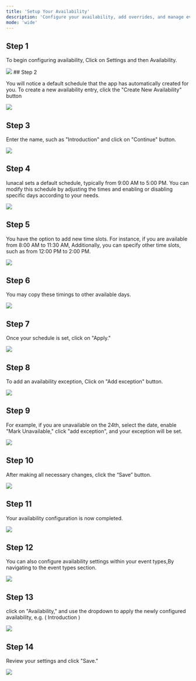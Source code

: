 ```yaml
---
title: 'Setup Your Availability'
description: 'Configure your availability, add overrides, and manage event types to customize your schedule with ease.'
mode: 'wide'
---
```


## Step 1

To begin configuring availability, Click on Settings and then Availability.

<Frame><img src="/images/booking_page/book1.webp" /></Frame>
## Step 2

You will notice a default schedule that the app has automatically created for you. To create a new availability entry, click the "Create New Availability" button 

<Frame><img src="/images/setup_availability/2.webp" /></Frame>

## Step 3

Enter the name, such as "Introduction" and click on "Continue" button.

<Frame><img src="/images/setup_availability/3.webp" /></Frame>

## Step 4

lunacal sets a default schedule, typically from 9:00 AM to 5:00 PM. You can modify this schedule by adjusting the times and enabling or disabling specific days according to your needs.

<Frame><img src="/images/setup_availability/4.webp" /></Frame>

## Step 5

You have the option to add new time slots. For instance, if you are available from 8:00 AM to 11:30 AM, Additionally, you can specify other time slots, such as from 12:00 PM to 2:00 PM.

<Frame><img src="/images/setup_availability/5.webp" /></Frame>

## Step 6

You may copy these timings to other available days.

<Frame><img src="/images/setup_availability/6.webp" /></Frame>

## Step 7

Once your schedule is set, click on "Apply."

<Frame><img src="/images/setup_availability/7.webp" /></Frame>

## Step 8

To add an availability exception, Click on "Add exception" button.

<Frame><img src="/images/setup_availability/8.webp" /></Frame>

## Step 9

For example, if you are unavailable on the 24th, select the date, enable "Mark Unavailable," click "add exception", and your exception will be set.

<Frame><img src="/images/setup_availability/9.webp" /></Frame>

## Step 10

After making all necessary changes, click the “Save” button.

<Frame><img src="/images/setup_availability/10.webp" /></Frame>

## Step 11

Your availability configuration is now completed.

<Frame><img src="/images/setup_availability/11.webp" /></Frame>

## Step 12

You can also configure availability settings within your event types,By navigating to the event types section.

<Frame><img src="/images/setup_availability/selectevent.webp" /></Frame>

## Step 13

click on "Availability," and use the dropdown to apply the newly configured availability, e.g. ( Introduction )

<Frame><img src="/images/setup_availability/12.webp" /></Frame>

## Step 14

Review your settings and click "Save."

<Frame><img src="/images/setup_availability/13.webp" /></Frame>